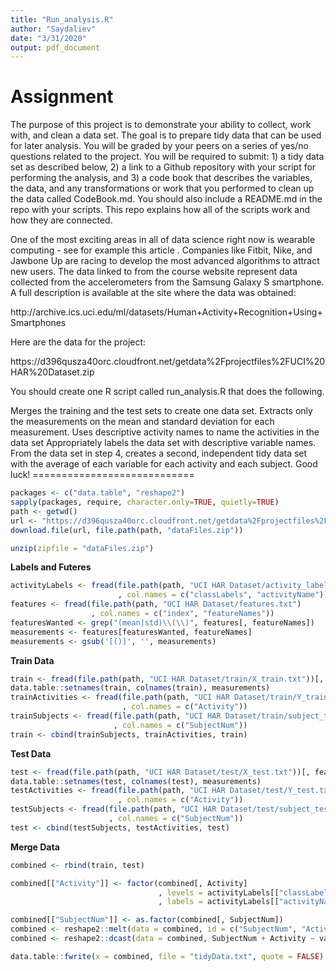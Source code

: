 ```yaml
---
title: "Run_analysis.R"
author: "Saydaliev"
date: "3/31/2020"
output: pdf_document
---
```

Assignment
======================
The purpose of this project is to demonstrate your ability to collect, work with, and clean a data set. The goal is to prepare tidy data that can be used for later analysis. You will be graded by your peers on a series of yes/no questions related to the project. You will be required to submit: 1) a tidy data set as described below, 2) a link to a Github repository with your script for performing the analysis, and 3) a code book that describes the variables, the data, and any transformations or work that you performed to clean up the data called CodeBook.md. You should also include a README.md in the repo with your scripts. This repo explains how all of the scripts work and how they are connected.

One of the most exciting areas in all of data science right now is wearable computing - see for example this article . Companies like Fitbit, Nike, and Jawbone Up are racing to develop the most advanced algorithms to attract new users. The data linked to from the course website represent data collected from the accelerometers from the Samsung Galaxy S smartphone. A full description is available at the site where the data was obtained:

http://archive.ics.uci.edu/ml/datasets/Human+Activity+Recognition+Using+Smartphones

Here are the data for the project:

https://d396qusza40orc.cloudfront.net/getdata%2Fprojectfiles%2FUCI%20HAR%20Dataset.zip

You should create one R script called run_analysis.R that does the following.

Merges the training and the test sets to create one data set.
Extracts only the measurements on the mean and standard deviation for each measurement.
Uses descriptive activity names to name the activities in the data set
Appropriately labels the data set with descriptive variable names.
From the data set in step 4, creates a second, independent tidy data set with the average of each variable for each activity and each subject.
Good luck!
============================

```r
packages <- c("data.table", "reshape2")
sapply(packages, require, character.only=TRUE, quietly=TRUE)
path <- getwd()
url <- "https://d396qusza40orc.cloudfront.net/getdata%2Fprojectfiles%2FUCI%20HAR%20Dataset.zip"
download.file(url, file.path(path, "dataFiles.zip"))

unzip(zipfile = "dataFiles.zip")
```

**Labels and Futeres**

```r
activityLabels <- fread(file.path(path, "UCI HAR Dataset/activity_labels.txt")
                        , col.names = c("classLabels", "activityName"))
features <- fread(file.path(path, "UCI HAR Dataset/features.txt")
                  , col.names = c("index", "featureNames"))
featuresWanted <- grep("(mean|std)\\(\\)", features[, featureNames])
measurements <- features[featuresWanted, featureNames]
measurements <- gsub('[()]', '', measurements)
```



**Train Data** 
```r
train <- fread(file.path(path, "UCI HAR Dataset/train/X_train.txt"))[, featuresWanted, with = FALSE]
data.table::setnames(train, colnames(train), measurements)
trainActivities <- fread(file.path(path, "UCI HAR Dataset/train/Y_train.txt")
                         , col.names = c("Activity"))
trainSubjects <- fread(file.path(path, "UCI HAR Dataset/train/subject_train.txt")
                       , col.names = c("SubjectNum"))
train <- cbind(trainSubjects, trainActivities, train)
```

**Test Data**

```r
test <- fread(file.path(path, "UCI HAR Dataset/test/X_test.txt"))[, featuresWanted, with = FALSE]
data.table::setnames(test, colnames(test), measurements)
testActivities <- fread(file.path(path, "UCI HAR Dataset/test/Y_test.txt")
                        , col.names = c("Activity"))
testSubjects <- fread(file.path(path, "UCI HAR Dataset/test/subject_test.txt")
                      , col.names = c("SubjectNum"))
test <- cbind(testSubjects, testActivities, test)
```

**Merge Data**

```r
combined <- rbind(train, test)
```


```r
combined[["Activity"]] <- factor(combined[, Activity]
                                 , levels = activityLabels[["classLabels"]]
                                 , labels = activityLabels[["activityName"]])

combined[["SubjectNum"]] <- as.factor(combined[, SubjectNum])
combined <- reshape2::melt(data = combined, id = c("SubjectNum", "Activity"))
combined <- reshape2::dcast(data = combined, SubjectNum + Activity ~ variable, fun.aggregate = mean)

data.table::fwrite(x = combined, file = "tidyData.txt", quote = FALSE)
```



